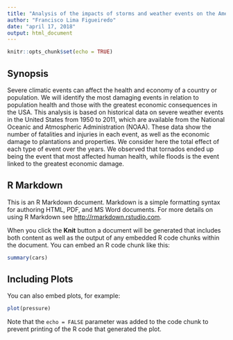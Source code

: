 ```yaml
---
title: "Analysis of the impacts of storms and weather events on the American economy"
author: "Francisco Lima Figueiredo"
date: "april 17, 2018"
output: html_document
---
```


```r
knitr::opts_chunk$set(echo = TRUE)
```
## Synopsis

Severe climatic events can affect the health and economy of a country or population. We will identify the most damaging events in relation to population health and those with the greatest economic consequences in the USA. This analysis is based on historical data on severe weather events in the United States from 1950 to 2011, which are available from the National Oceanic and Atmospheric Administration (NOAA). These data show the number of fatalities and injuries in each event, as well as the economic damage to plantations and properties. We consider here the total effect of each type of event over the years. We observed that tornados ended up being the event that most affected human health, while floods is the event linked to the greatest economic damage.


## R Markdown

This is an R Markdown document. Markdown is a simple formatting syntax for authoring HTML, PDF, and MS Word documents. For more details on using R Markdown see <http://rmarkdown.rstudio.com>.

When you click the **Knit** button a document will be generated that includes both content as well as the output of any embedded R code chunks within the document. You can embed an R code chunk like this:

```r
summary(cars)
```

## Including Plots

You can also embed plots, for example:

```r
plot(pressure)
```

Note that the `echo = FALSE` parameter was added to the code chunk to prevent printing of the R code that generated the plot.
